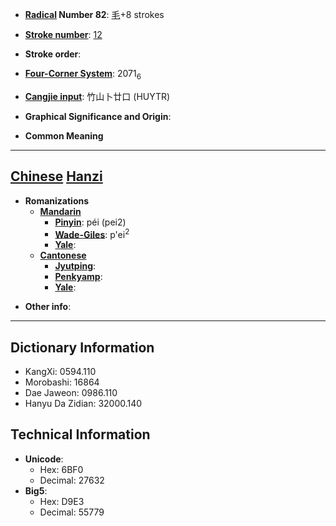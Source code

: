 * '''[[Wiktionary:Chinese radical index| Radical]] Number 82''': [[Wiktionary:Chinese radical index 毛|毛]]+8 strokes

* '''[[Wiktionary:Chinese total strokes index|Stroke number]]''': [[Wiktionary:Chinese total strokes index 12|12]]

* '''Stroke order''': 

* '''[[Wiktionary:Chinese four corner index|Four-Corner System]]''': 2071<sub>6</sub>

* '''[[Wiktionary:Chinese Cangjie index|Cangjie input]]''': 竹山卜廿口 (HUYTR)

* '''Graphical Significance and Origin''': 

* '''Common Meaning'''

----

== [[Chinese]] [[Hanzi]] ==

* '''Romanizations'''
** '''[[Mandarin]]'''
*** '''[[Pinyin]]''': péi (pei2)
*** '''[[Wade-Giles]]''': p'ei<sup>2</sup>
*** '''[[Yale]]''': 
** '''[[Cantonese]]'''
*** '''[[Jyutping]]''':
*** '''[[Penkyamp]]''': 
*** '''[[Yale]]''': 

* '''Other info''': 

----

== Dictionary Information ==

* KangXi: 0594.110
* Morobashi: 16864
* Dae Jaweon: 0986.110
* Hanyu Da Zidian: 32000.140

== Technical Information ==

* '''Unicode''':
** Hex: 6BF0
** Decimal: 27632
* '''Big5''':
** Hex: D9E3
** Decimal: 55779